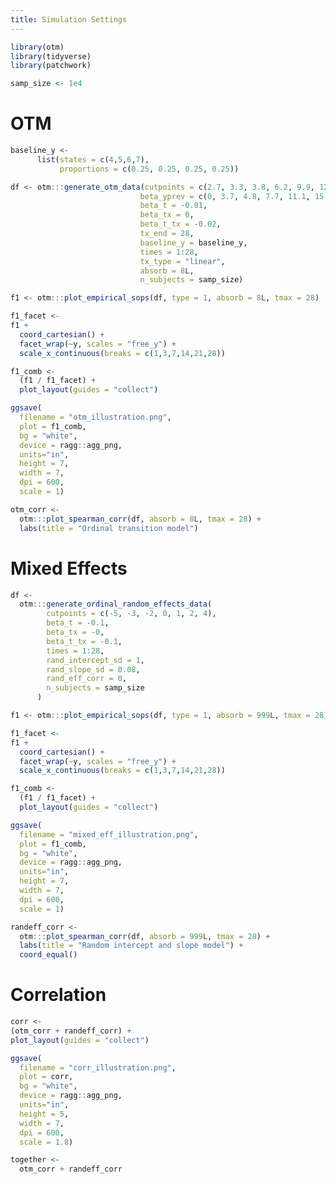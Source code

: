 ```yaml
---
title: Simulation Settings
---
```


```r
library(otm)
library(tidyverse)
library(patchwork)
```

```r
samp_size <- 1e4
```

# OTM

```r
baseline_y <-
      list(states = c(4,5,6,7),
           proportions = c(0.25, 0.25, 0.25, 0.25))

df <- otm:::generate_otm_data(cutpoints = c(2.7, 3.3, 3.8, 6.2, 9.9, 12.6, 19.1),
                             beta_yprev = c(0, 3.7, 4.8, 7.7, 11.1, 15.5),
                             beta_t = -0.01,
                             beta_tx = 0,
                             beta_t_tx = -0.02,
                             tx_end = 28,
                             baseline_y = baseline_y,
                             times = 1:28,
                             tx_type = "linear",
                             absorb = 8L,
                             n_subjects = samp_size)
```

```r
f1 <- otm:::plot_empirical_sops(df, type = 1, absorb = 8L, tmax = 28)
```

```r
f1_facet <-
f1 +
  coord_cartesian() +
  facet_wrap(~y, scales = "free_y") +
  scale_x_continuous(breaks = c(1,3,7,14,21,28))
```

```r
f1_comb <- 
  (f1 / f1_facet) +
  plot_layout(guides = "collect")
```

```r
ggsave(
  filename = "otm_illustration.png", 
  plot = f1_comb,
  bg = "white",
  device = ragg::agg_png,
  units="in",
  height = 7,
  width = 7,
  dpi = 600,
  scale = 1)
```

```r
otm_corr <-
  otm:::plot_spearman_corr(df, absorb = 8L, tmax = 28) +
  labs(title = "Ordinal transition model")
```

# Mixed Effects

```r
df <-
  otm:::generate_ordinal_random_effects_data(
        cutpoints = c(-5, -3, -2, 0, 1, 2, 4),
        beta_t = -0.1,
        beta_tx = -0,
        beta_t_tx = -0.1,
        times = 1:28,
        rand_intercept_sd = 1,
        rand_slope_sd = 0.08,
        rand_eff_corr = 0,
        n_subjects = samp_size
      )
```


```r
f1 <- otm:::plot_empirical_sops(df, type = 1, absorb = 999L, tmax = 28)
```

```r
f1_facet <-
f1 +
  coord_cartesian() +
  facet_wrap(~y, scales = "free_y") +
  scale_x_continuous(breaks = c(1,3,7,14,21,28))
```

```r
f1_comb <- 
  (f1 / f1_facet) +
  plot_layout(guides = "collect")
```

```r
ggsave(
  filename = "mixed_eff_illustration.png", 
  plot = f1_comb,
  bg = "white",
  device = ragg::agg_png,
  units="in",
  height = 7,
  width = 7,
  dpi = 600,
  scale = 1)
```

```r
randeff_corr <-
  otm:::plot_spearman_corr(df, absorb = 999L, tmax = 28) +
  labs(title = "Random intercept and slope model") +
  coord_equal()
```

# Correlation

```r
corr <-
(otm_corr + randeff_corr) +
plot_layout(guides = "collect")
```

```r
ggsave(
  filename = "corr_illustration.png", 
  plot = corr,
  bg = "white",
  device = ragg::agg_png,
  units="in",
  height = 5,
  width = 7,
  dpi = 600,
  scale = 1.8)
```

```r
together <-
  otm_corr + randeff_corr
```


